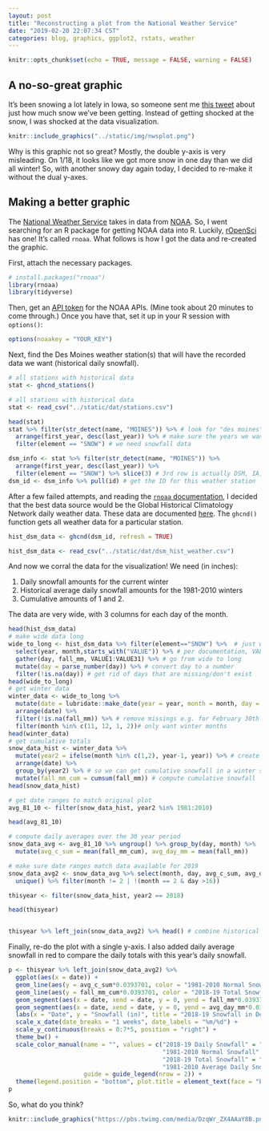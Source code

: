 ```yaml
---
layout: post
title: "Reconstructing a plot from the National Weather Service"
date: "2019-02-20 22:07:34 CST"
categories: blog, graphics, ggplot2, rstats, weather
---
```

```r
knitr::opts_chunk$set(echo = TRUE, message = FALSE, warning = FALSE)
```

## A no-so-great graphic

It's been snowing a lot lately in Iowa, so someone sent me [this tweet](https://twitter.com/NWSDesMoines/status/1097357137158828032) about just how much snow we've been getting. Instead of getting shocked at the snow, I was shocked at the data visualization. 

```r
knitr::include_graphics("../static/img/nwsplot.png")
```

Why is this graphic not so great? Mostly, the double y-axis is very misleading. On 1/18, it looks like we got more snow in one day than we did all winter! So, with another snowy day again today, I decided to re-make it without the dual y-axes. 


## Making a better graphic

The [National Weather Service](https://www.weather.gov/dmx/) takes in data from [NOAA](https://www.noaa.gov/). So, I went searching for an R package for getting NOAA data into R. Luckily, [rOpenSci](https://ropensci.org/tutorials/rnoaa_tutorial/) has one!  It's called `rnoaa`. What follows is how I got the data and re-created the graphic. 

First, attach the necessary packages. 

```r
# install.packages("rnoaa")
library(rnoaa)
library(tidyverse)
```


Then, get an [API token](https://www.ncdc.noaa.gov/cdo-web/token) for the NOAA APIs. (Mine took about 20 minutes to come through.) Once you have that, set it up in your R session with `options()`: 

```r
options(noaakey = "YOUR_KEY")
```

Next, find the Des Moines weather station(s) that will have the recorded data we want (historical daily snowfall). 

```r
# all stations with historical data
stat <- ghcnd_stations()
```

```r
# all stations with historical data
stat <- read_csv("../static/dat/stations.csv")
```

```r
head(stat)
stat %>% filter(str_detect(name, "MOINES")) %>% # look for "des moines"
  arrange(first_year, desc(last_year)) %>% # make sure the years we want are covered (1981-2010, 2018-2019)
  filter(element == "SNOW") # we need snowfall data

dsm_info <- stat %>% filter(str_detect(name, "MOINES")) %>% 
  arrange(first_year, desc(last_year)) %>% 
  filter(element == "SNOW") %>% slice(3) # 3rd row is actually DSM, IA, and has 70+ years of data
dsm_id <- dsm_info %>% pull(id) # get the ID for this weather station
```

After a few failed attempts, and reading the [`rnoaa` documentation](https://cran.r-project.org/web/packages/rnoaa/rnoaa.pdf), I decided that the best data source would be the Global Historical Climatology Network daily weather data. These data are documented [here](https://www1.ncdc.noaa.gov/pub/data/ghcn/daily/readme.txt). The `ghcnd()` function gets all weather data for a particular station.  

```r
hist_dsm_data <- ghcnd(dsm_id, refresh = TRUE)
```

```r
hist_dsm_data <- read_csv("../static/dat/dsm_hist_weather.csv")
```

And now we corral the data for the visualization! We need (in inches): 

1. Daily snowfall amounts for the current winter
2. Historical average daily snowfall amounts for the 1981-2010 winters
3. Cumulative amounts of 1 and 2. 

The data are very wide, with 3 columns for each day of the month. 

```r
head(hist_dsm_data)
# make wide data long 
wide_to_long <- hist_dsm_data %>% filter(element=="SNOW") %>%  # just want snowfall totals
  select(year, month,starts_with("VALUE")) %>% # per documentation, VALUE# indicates the day of the month 
  gather(day, fall_mm, VALUE1:VALUE31) %>% # go from wide to long
  mutate(day = parse_number(day)) %>% # convert day to a number
  filter(!is.na(day)) # get rid of days that are missing/don't exist
head(wide_to_long)
# get winter data
winter_data <- wide_to_long %>% 
  mutate(date = lubridate::make_date(year = year, month = month, day = day)) %>% # create an actual date column
  arrange(date) %>% 
  filter(!is.na(fall_mm)) %>% # remove missings e.g. for February 30th 
  filter(month %in% c(11, 12, 1, 2))# only want winter months
head(winter_data)
# get cumulative totals
snow_data_hist <- winter_data %>% 
  mutate(year2 = ifelse(month %in% c(1,2), year-1, year)) %>% # create another year variable to group by 
  arrange(date) %>%                                           
  group_by(year2) %>% # so we can get cumulative snowfall in a winter season, not in a calendar year.
  mutate(fall_mm_cum = cumsum(fall_mm)) # compute cumulative snowfall 
head(snow_data_hist)

# get date ranges to match original plot
avg_81_10 <- filter(snow_data_hist, year2 %in% 1981:2010)  

head(avg_81_10)

# compute daily averages over the 30 year period
snow_data_avg <- avg_81_10 %>% ungroup() %>% group_by(day, month) %>% 
  mutate(avg_c_sum = mean(fall_mm_cum), avg_day_mm = mean(fall_mm)) 

# make sure date ranges match data available for 2019
snow_data_avg2 <- snow_data_avg %>% select(month, day, avg_c_sum, avg_day_mm) %>% 
  unique() %>% filter(month != 2 | !(month == 2 & day >16))

thisyear <- filter(snow_data_hist, year2 == 2018)

head(thisyear) 


thisyear %>% left_join(snow_data_avg2) %>% head() # combine historical data with this year's data

```

Finally, re-do the plot with a single y-axis. I also added daily average snowfall in red to compare the daily totals with this year's daily snowfall. 

```r
p <- thisyear %>% left_join(snow_data_avg2) %>%
  ggplot(aes(x = date)) + 
  geom_line(aes(y = avg_c_sum*0.0393701, color = "1981-2010 Normal Snowfall"), size = 1.5)  + # multiply by 0.0393701 to convert mm to in
  geom_line(aes(y = fall_mm_cum*0.0393701, color = "2018-19 Total Snowfall"), size = 1.5) + 
  geom_segment(aes(x = date, xend = date, y = 0, yend = fall_mm*0.0393701, color ="2018-19 Daily Snowfall"), size = 1.5) + 
  geom_segment(aes(x = date, xend = date, y = 0, yend = avg_day_mm*0.0393701, color ="1981-2010 Average Daily Snowfall"), size = 1.5, alpha = .7) + 
  labs(x = "Date", y = "Snowfall (in)", title = "2018-19 Snowfall in Des Moines") + 
  scale_x_date(date_breaks = "1 weeks", date_labels = "%m/%d") + 
  scale_y_continuous(breaks = 0:7*5, position = "right") +  
  theme_bw() + 
  scale_color_manual(name = "", values = c("2018-19 Daily Snowfall" = "#00B0F0",
                                           "1981-2010 Normal Snowfall" = "#00B050",
                                           "2018-19 Total Snowfall" = "navy",
                                           "1981-2010 Average Daily Snowfall" = "#71e8a7"), 
                     guide = guide_legend(nrow = 2)) + 
  theme(legend.position = "bottom", plot.title = element_text(face = "bold", hjust = .5)) 
p
``` 

So, what do you think? 

```r
knitr::include_graphics("https://pbs.twimg.com/media/DzqWr_ZX4AAaY8B.png:large"); p
```
